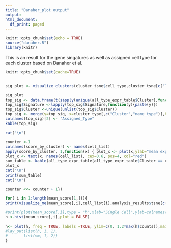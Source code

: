 ```yaml
---
title: "Danaher_plot output"
output: 
html_document:
  df_print: paged
---
```


```r
knitr::opts_chunk$set(echo = TRUE)
source("danaher.R")
library(knitr)
```


This is an result for the gene singatures as well as assigned cell type for each cluster based on Danaher et al. 

```r
knitr::opts_chunk$set(cache=TRUE)


sig_plot <- visualize_clusters(cluster_tsne$cell_type,cluster_tsne[c("TSNE.1","TSNE.2")],title="Danaher cell-type labels",legend_anno= sort(unique(cluster_tsne[,"name_type"])))+scale_color_manual(values = colorRampPalette(c("blue", "red","yellow"))( length(sort(unique(cluster_tsne[,"name_type"])))))+  annotate("text", x = tsne_center[, 1], y = tsne_center[, 2], size = 5,label=c(1:length(tsne_center[,1])))

sig_plot
top_sig <- data.frame(t(sapply(unique(all_type_expr_table$Cluster),function(x){ all_type_expr_table[all_type_expr_table$Cluster == x,][which(all_type_expr_table$precent_count[all_type_expr_table$Cluster == x] == max(all_type_expr_table$precent_count[all_type_expr_table$Cluster == x])),] })))
top_sig$Signature <-lapply(top_sig$Signature,function(y){paste(y)})
top_sig$Cluster <-unique(unlist(top_sig$Cluster))
top_sig <- merge(y=top_sig, x=cluster_type[,c("Cluster","name_type")],by="Cluster")
colnames(top_sig)[2] <- "Assigned_Type"
kable(top_sig)

cat("\n")

counter <-1
colnames(score_by_cluster) <- names(cell_list)
apply(score_by_cluster, 1,function(x) { plot_x <- plot(x,ylab="mean expression level per cell",xlab="cell type", main=c("Cluster",counter))
plot_x <- text(x, names(cell_list), cex=0.6, pos=4, col="red")
sum_table <- kable(all_type_expr_table[all_type_expr_table$Cluster == counter,])
plot_x
cat("\n")
print(sum_table)
cat("\n")

counter <<- counter + 1})

for( i in 1:length(mean_score[1,])){
print(visualize_me(mean_score[,i],cell_list[i],analysis_results$tsne[c("TSNE.1","TSNE.2")],title=names(cell_list)[i]))

#print(plot(mean_score[,i],type = "h",xlab="Single Cell",ylab=colnames(mean_score)[i]))
h <-hist(mean_score[,i],plot = FALSE)

h<- plot(h, freq = TRUE, labels =TRUE, ylim=c(0, 1.2*max(h$counts)),main=c(names(cell_list)[i]," Score per Single Cell"),xlab=paste(sep=" ",names(cell_list)[i],"Expression Level"),ylab="Numbers of cells")
#lay_out(list(h, 1, 1),
#       list(vm, 1, 2))
}
```



